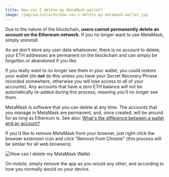 ```yaml
---
title: How can I delete my MetaMask wallet?
image: /img/socialCards/how-can-i-delete-my-metamask-wallet.jpg
---
```



<CustomLayout />


Due to the nature of the blockchain, **users cannot permanently delete an account on the Ethereum network.** If you no longer want to use MetaMask, simply uninstall.

As we don't store any user data whatsoever, there is no account to delete; your ETH addresses are permanent on the blockchain and can simply be forgotten or abandoned if you like.

If you really want to no longer see them in your wallet, you could restore your wallet (do **_not_** do this unless you have your Secret Recovery Phrase recorded somewhere, otherwise you will lose access to all of your accounts). Any accounts that have a zero ETH balance will not be automatically re-added during this process, meaning you'll no longer see them.

MetaMask is software that you can delete at any time. The accounts that you manage in MetaMask are permanent, and, once created, will be around for as long as Ethereum is. See also: [What's the difference between a wallet and an account?](/managing-my-wallet/using-metamask/whats-the-difference-between-a-wallet-and-an-account-)

<Tabs>

<TabItem value="Extension" label="Extension">

If you'd like to remove MetaMask from your browser, just right-click the browser extension icon and click "Remove from Chrome" (this process will be similar for all web browsers).

<div class="center-container">
  <div class="img-large">
    <img
      src={
        require("../../../img/managing-my-wallet/resetting-deleting-and-restoring/how-can-i-delete-my-metamask-wallet/How_can_I_delete_my_MetaMask_Wallet.gif")
          .default
      }
      alt="How can I delete my MetaMask Wallet"
    />
  </div>
</div>

</TabItem>

<TabItem value="Mobile" label="Mobile">

On mobile, simply remove the app as you would any other, and according to how you normally would on your device.

</TabItem>

</Tabs>
